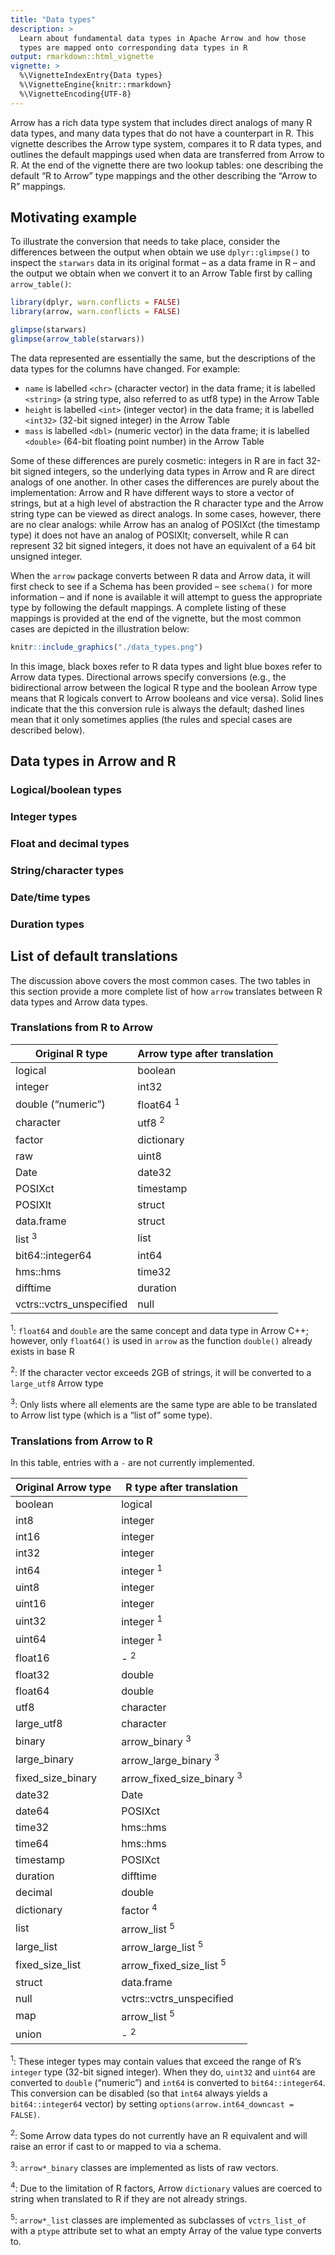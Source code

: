 ```yaml
---
title: "Data types"
description: >
  Learn about fundamental data types in Apache Arrow and how those 
  types are mapped onto corresponding data types in R 
output: rmarkdown::html_vignette
vignette: >
  %\VignetteIndexEntry{Data types}
  %\VignetteEngine{knitr::rmarkdown}
  %\VignetteEncoding{UTF-8}
---
```


Arrow has a rich data type system that includes direct analogs of many R data types, and many data types that do not have a counterpart in R. This vignette describes the Arrow type system, compares it to R data types, and outlines the default mappings used when data are transferred from Arrow to R. At the end of the vignette there are two lookup tables: one describing the default "R to Arrow" type mappings and the other describing the "Arrow to R" mappings.

## Motivating example

To illustrate the conversion that needs to take place, consider the differences between the output when obtain we use `dplyr::glimpse()` to inspect the `starwars` data in its original format -- as a data frame in R -- and the output we obtain when we convert it to an Arrow Table first by calling `arrow_table()`:

```r
library(dplyr, warn.conflicts = FALSE)
library(arrow, warn.conflicts = FALSE)

glimpse(starwars)
glimpse(arrow_table(starwars))
```

The data represented are essentially the same, but the descriptions of the data types for the columns have changed. For example:

- `name` is labelled `<chr>` (character vector) in the data frame; it is labelled `<string>` (a string type, also referred to as utf8 type) in the Arrow Table 
- `height` is labelled `<int>` (integer vector) in the data frame; it is labelled `<int32>` (32-bit signed integer) in the Arrow Table
- `mass` is labelled `<dbl>` (numeric vector) in the data frame; it is labelled `<double>` (64-bit floating point number) in the Arrow Table

Some of these differences are purely cosmetic: integers in R are in fact 32-bit signed integers, so the underlying data types in Arrow and R are direct analogs of one another. In other cases the differences are purely about the implementation: Arrow and R have different ways to store a vector of strings, but at a high level of abstraction the R character type and the Arrow string type can be viewed as direct analogs. In some cases, however, there are no clear analogs: while Arrow has an analog of POSIXct (the timestamp type) it does not have an analog of POSIXlt; converselt, while R can represent 32 bit signed integers, it does not have an equivalent of a 64 bit unsigned integer.

When the `arrow` package converts between R data and Arrow data, it will first check to see if a Schema has been provided -- see `schema()` for more information -- and if none is available it will attempt to guess the appropriate type by following the default mappings. A complete listing of these mappings is provided at the end of the vignette, but the most common cases are depicted in the illustration below:


```r
knitr::include_graphics("./data_types.png")
```

In this image, black boxes refer to R data types and light blue boxes refer to Arrow data types. Directional arrows specify conversions (e.g., the bidirectional arrow between the logical R type and the boolean Arrow type means that R logicals convert to Arrow booleans and vice versa). Solid lines indicate that the this conversion rule is always the default; dashed lines mean that it only sometimes applies (the rules and special cases are described below). 


## Data types in Arrow and R


### Logical/boolean types

### Integer types

### Float and decimal types

### String/character types

### Date/time types

### Duration types




## List of default translations

The discussion above covers the most common cases. The two tables in this section provide a more complete list of how `arrow` translates between R data types and Arrow data types.

### Translations from R to Arrow

| Original R type          | Arrow type after translation |
|--------------------------|------------------------------|
| logical                  | boolean                      |
| integer                  | int32                        |
| double ("numeric")       | float64 ^1^                  |
| character                | utf8 ^2^                     |
| factor                   | dictionary                   |
| raw                      | uint8                        |
| Date                     | date32                       |
| POSIXct                  | timestamp                    |
| POSIXlt                  | struct                       |
| data.frame               | struct                       |
| list ^3^                 | list                         |
| bit64::integer64         | int64                        |
| hms::hms                 | time32                       |
| difftime                 | duration                     |
| vctrs::vctrs_unspecified | null                         |


^1^: `float64` and `double` are the same concept and data type in Arrow C++; 
however, only `float64()` is used in `arrow` as the function `double()` already 
exists in base R

^2^: If the character vector exceeds 2GB of strings, it will be converted to a 
`large_utf8` Arrow type

^3^: Only lists where all elements are the same type are able to be translated 
to Arrow list type (which is a "list of" some type).

### Translations from Arrow to R

In this table, entries with a `-` are not currently implemented.


| Original Arrow type | R type after translation     |
|---------------------|------------------------------|
| boolean             | logical                      |
| int8                | integer                      |
| int16               | integer                      |
| int32               | integer                      |
| int64               | integer ^1^                  |
| uint8               | integer                      |
| uint16              | integer                      |
| uint32              | integer ^1^                  |
| uint64              | integer ^1^                  |
| float16             | - ^2^                        |
| float32             | double                       |
| float64             | double                       |
| utf8                | character                    |
| large_utf8          | character                    |
| binary              | arrow_binary ^3^             |
| large_binary        | arrow_large_binary ^3^       |
| fixed_size_binary   | arrow_fixed_size_binary ^3^  |
| date32              | Date                         |
| date64              | POSIXct                      |
| time32              | hms::hms                     |
| time64              | hms::hms                     |
| timestamp           | POSIXct                      |
| duration            | difftime                     |
| decimal             | double                       |
| dictionary          | factor ^4^                   |
| list                | arrow_list ^5^               |
| large_list          | arrow_large_list ^5^         |
| fixed_size_list     | arrow_fixed_size_list ^5^    |
| struct              | data.frame                   |
| null                | vctrs::vctrs_unspecified     |
| map                 | arrow_list ^5^               |
| union               | - ^2^                       |

^1^: These integer types may contain values that exceed the range of R's 
`integer` type (32-bit signed integer). When they do, `uint32` and `uint64` are 
converted to `double` ("numeric") and `int64` is converted to 
`bit64::integer64`. This conversion can be disabled (so that `int64` always
yields a `bit64::integer64` vector) by setting `options(arrow.int64_downcast = FALSE)`.

^2^: Some Arrow data types do not currently have an R equivalent and will raise an error
if cast to or mapped to via a schema.

^3^: `arrow*_binary` classes are implemented as lists of raw vectors. 

^4^: Due to the limitation of R factors, Arrow `dictionary` values are coerced
to string when translated to R if they are not already strings.

^5^: `arrow*_list` classes are implemented as subclasses of `vctrs_list_of` 
with a `ptype` attribute set to what an empty Array of the value type converts to. 


